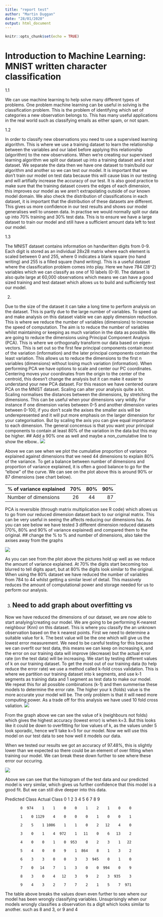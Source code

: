 ```yaml
---
title: "report test"
author: "Martin Duggan"
date: "28/01/2020"
output: html_document
---
```


```r
knitr::opts_chunk$set(echo = TRUE)
```


# Introduction to Machine Learning: MNIST written character classification
1.1 

We can use machine learning to help solve many different types of problems. One problem machine learning can be useful in solving is the classification problem. This is the problem of identifying which set of categories a new observation belongs to. This has many useful applications in the real world such as classifying emails as either spam, or not spam. 



1.2 

In order to classify new observations you need to use a supervised learning algorithm. This is where we use a training dataset to learn the relationship between the variables and our label before applying this relationship (algorithm) to the new observations. When we're creating our supervised learning algorithm we split our dataset up into a training dataset and a test dataset. We separate the data then we have one dataset to train/build our algorithm and another so we can test our model. It is important that we don't train our model on test data because this will cause bias in our testing and will artifially increase the accuracy of our test. It is also good practice to make sure that the training dataset covers the edges of each dimension, this improves our model as we aren't extrapolating outside of our known model domain. We also check the distribution of classifications in each dataset, it is important that the distribution of these datasets are different. This gives us more confidence in our test results and shows our model generalises well to unseen data. In practise we would normally split our data up into 70% training and 30% test data. This is to ensure we have a large dataset to train our model and still have a sufficient amount data left to test our model. 

1.3 

The MNIST dataset contains information on handwritten digits from 0-9. Each digit is stored as an individual 28x28 matrix where each element is scaled between 0 and 255, where 0 indicates a blank square (no hand writing) and 255 is a filled square (hand writing). This is a useful dataset where the classification problem comes into play. Here we have 784 (28^2) variables which we can classify as one of 10 labels (0-9). The dataset is also quite large at 60,000 observations which means we can have a good sized training and test dataset which allows us to build and sufficiently test our model.

2.

Due to the size of the dataset it can take a long time to perform analysis on the dataset. This is partly due to the large number of variables. To speed up and make analysis on this dataset viable we can apply dimension reduction. This is where we reduce the number of variables (dimensions) to increase the speed of computation. The aim is to reduce the number of variables whilst maintaining or keeping as much variation in the data as possible. We are going to reduce the dimensions using Principal Component Analysis (PCA). This is where we orthogonally transform our data based on eigen-vectors. This is set out so the first few principal components contain most of the variation (information) and the later principal components contain the least variation. This allows us to reduce the dimensions to the first n variables (dimensions) without losing much variation (information). When performing PCA we have options to scale and center our PC coordinates. Centering moves your coordinates from the origin to the center of the centroid, this doesn't change the analysis but it can make it easier to understand your new PCA dataset. For this reason we have centered ourare PCA on the MNIST dataset. Scaling can alter your analysis quite a lot. Scaling normalises the distances between the dimensions, by stretching the dimensions. This can be useful when your dimensions vary wildly. For instance if one dimension varies between 0-5 and another dimension varies between 0-100, if you don't scale the axises the smaller axis will be underepresented and it will put more emphasis on the larger dimension for your categorisation. But by scaling the axis you can give equal importance to each dimension. The general concensus is that you want your principal components to contain at least 80% of the variation in the data but this may be higher. 
## Add a 90% one as well and maybe a non_cumulative line to show the elbow..
![](PCA_1.png) 

Above we can see when we plot the cumulative proportion of variance explained against dimensions that we need 44 dimensions to explain 80% of the variance. To get a balance between number of dimensions and proportion of variance explained, it is often a good balance to go for the "elbow" of the curve. We can see on the plot above this is around 90% or 87 dimensions (see chart below).

| % of variance explained | 70%  | 80%  | 90% |
| ------------- |:-------------:| :-----:| --------:|
| Number of dimensions| 26 | 44 | 87 |


PCA is reversible (through matrix multiplication see R code) which allows us to go from our reduced dimension dataset back to our original matrix. This can be very useful in seeing the affects reducing our dimensions has. As you can see below we have tested 3 different dimension reduced datasets (70%, 80% and 90% of variance explained) and compared them to the original.
## change the % to % and number of dimensions, also take the axises away from the graphs

![](PCA_2.png)

As you can see from the plot above the pictures hold up well as we reduce the amount of variance explained. At 70% the digits start becoming too blurred to tell digits apart, but at 80% the digits look similar to the original. When using the 80% dataset we have reduced the number of variables from 784 to 44 whilst getting a similar level of detail. This massively reduces the amount of computational power and storage needed for us to perform our analysis.

3. ## Need to add graph about overfitting vs 

Now we have reduced the dimensions of our dataset, we are now able to start analying/creating our model. We are going to be performing K-nearest neighbour (Knn) on this dataset. This is where you classify the an unknown observation based on the k nearest points. First we need to determine a suitable value for k. The best value will be the one which will give us the lowest error measurement. We need to be careful testing for this because we can overfit our test data, this means we can keep on increasing k, and the error on our training data will improve (decrease) but the actual error rate (on the test data) will be increasing. We start by testing different values of k on our training dataset. To get the most out of our training data (to help reduce the error rate) we use a method called k-fold cross validation. This is where we partition our training dataset into k segments, and use k-1 segments as training data and 1 segment as test data to make our model. We repeat this for all possible combinations (k-1) and then summerise these models to determine the error rate. The higher your k (folds) value is the more accurate your model will be. The only problem is that it will need more computing power. As a trade off for this analysis we have used 10 fold cross valiation. 
![](KNN_1.png)

From the graph above we can see the value of k (neighbours not folds) which gives the highest accuracy (lowest error) is when k=3. But this looks like it could be down to overfitting for low values of k, as the values under 5 look sporadic, hence we'll take k=5 for our model. Now we will use this model on our test data to see how well it models our data.

When we tested our results we got an accuracy of 97.48%, this is slightly lower than we expected so there could be an element of over fitting when training our model. We can break these down further to see where these error our occuring. 

![](KNN_2.png)

Above we can see that the histogram of the test data and our predicted model is very similar, which gives us further confidence that this model is a good fit. But we can still dive deeper into this data.

  Predicted Class
Actual Class    0    1    2    3    4    5    6    7    8    9

           0  974    1    1    0    0    1    2    1    0    0
           
           1    0 1129    4    0    0    0    1    0    0    1
           
           2    5    1 1006    1    1    0    2   12    4    0
           
           3    0    1    4  972    1   11    0    6   13    2
           
           4    0    0    1    0  953    0    2    3    1   22
           
           5    4    0    0    9    1  864    8    1    3    2
           
           6    3    3    0    0    3    3  945    0    1    0
           
           7    0   14    7    1    3    0    0  994    0    9
           
           8    3    0    4   12    3    9    2    3  935    3
           
           9    4    3    2    7    7    2    1    5    7  971

The table above breaks the values down even further to see where our model has been wrongly classifying variables. Unsuprisingly when our models wrongly classifies a observation its a digit which looks similar to another. such as 8 and 3, or 9 and 4

